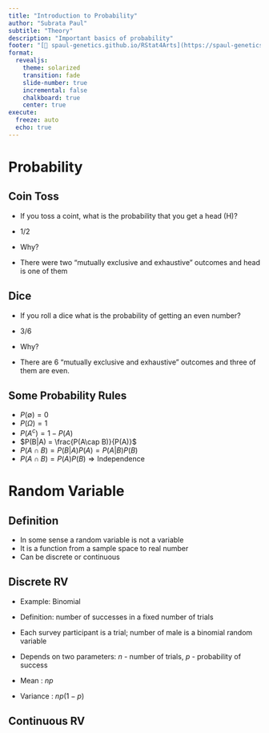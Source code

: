 ```yaml
---
title: "Introduction to Probability"
author: "Subrata Paul"
subtitle: "Theory"
description: "Important basics of probability"
footer: "[🔗 spaul-genetics.github.io/RStat4Arts](https://spaul-genetics.github.io/RStat4Arts)"
format: 
  revealjs:
    theme: solarized
    transition: fade
    slide-number: true
    incremental: false 
    chalkboard: true
    center: true
execute:
  freeze: auto
  echo: true
---
```


# Probability

## Coin Toss

::: incremental

* If you toss a coint, what is the probability that you get a head (H)?

* 1/2

* Why?

* There were two "mutually exclusive and exhaustive" outcomes and head is one of them 

:::

## Dice 

::: incremental

* If you roll a dice what is the probability of getting an even number?

* 3/6

* Why?

* There are 6 "mutually exclusive and exhaustive" outcomes and three of them are even.

:::

## Some Probability Rules

::: incremental

* $P(\emptyset) = 0$
* $P(\Omega) = 1$
* $P(A^c) = 1 - P(A)$
* $P(B|A) = \frac{P(A\cap B)}{P(A)}$
* $P(A\cap B) = P(B|A)P(A) = P(A|B)P(B)$
* $P(A\cap B) = P(A)P(B) \Rightarrow \text{Independence}$

:::

# Random Variable

## Definition

* In some sense a random variable is not a variable
* It is a function from a sample space to real number
* Can be discrete or continuous 

## Discrete RV

::: incremental

* Example: Binomial

* Definition: number of successes in a fixed number of trials

* Each survey participant is a trial; number of male is a binomial random variable

* Depends on two parameters: $n$ - number of trials, $p$ - probability of success

* Mean : $np$

* Variance : $np(1-p)$

:::

## Continuous RV


